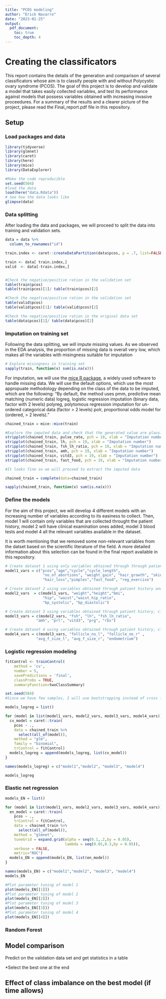 ```yaml
---
title: "PCOS modeling"
author: "Erick Navarro"
date: "2023-01-25"
output: 
  pdf_document:
    toc: true
    toc_depth: 4
---
```

# Creating the classificators

This report contains the details of the generation and comparison of several classificators whose aim is to classify people with and without Polycystic ovary syndrome (PCOS). The goal of this project is to develop and validate a model that takes easily collected variables, and test its performance against models that possess variables obtained with increasing invasive proceedures. For a summary of the results and a clearer picture of the project, please read the Final_report.pdf file in this repository. 

## Setup
### Load packages and data 
```r
library(tidyverse)
library(glmnet)
library(caret)
library(here)
library(mice)
library(DataExplorer)

#Make the code reproducible
set.seed(504)
#load the data
load(here("data.Rdata"))
# See how the data looks like
glimpse(data)
```

### Data splitting 

After loading the data and packages, we will proceed to split the data into training and validation sets.

```r
data = data %>% 
  column_to_rownames("id")

train.index <- caret::createDataPartition(data$pcos, p = .7, list=FALSE)

train <- data[ train.index,]
valid  <- data[-train.index,]


#Check the negative/positive ration in the validation set
table(train$pcos)
table(train$pcos)[1]/ table(train$pcos)[2]

#Check the negative/positive ration in the validation set
table(valid$pcos)
table(valid$pcos)[1]/ table(valid$pcos)[2]

#Check the negative/positive ration in the original data set
table(data$pcos)[1]/ table(data$pcos)[2]

```

### Imputation on training set

Following the data splitting, we will impute missing values. As we observed in the EDA analysis, the proportion of missing data is overall very low, which makes all the variables with misingness suitable for imputation

```r
# Explore misingness in training set 
sapply(train, function(x) sum(is.na(x)))
```

For imputation, we will use the [mice R package](https://cran.r-project.org/web/packages/mice/mice.pdf), a widely used software to handle missing data. We will use the default options, which use the most appropuate methodology depending on the class of the data to be imputed, which are the following: "By default, the method uses pmm, predictive mean matching (numeric data) logreg, logistic regression imputation (binary data, factor with 2 levels) polyreg, polytomous regression imputation for un- ordered categorical data (factor > 2 levels) polr, proportional odds model for (ordered, > 2 levels)."

```r
chained_train = mice::mice(train)

#Explore the imputed data and check that the generated value are plausible 
stripplot(chained_train, pulse_rate, pch = 19, xlab = "Imputation number")
stripplot(chained_train, lh, pch = 19, xlab = "Imputation number")
stripplot(chained_train, fsh_lh_ratio, pch = 19, xlab = "Imputation number")
stripplot(chained_train, amh, pch = 19, xlab = "Imputation number")
stripplot(chained_train, vitd3, pch = 19, xlab = "Imputation number")
stripplot(chained_train, fast_food, pch = 19, xlab = "Imputation number")

#It looks fine so we will proceed to extract the imputed data

chained_train = complete(data=chained_train)

sapply(chained_train, function(x) sum(is.na(x)))
```


### Define the models

For the aim of this project, we will develop 4 different models with an increasing number of variables according to its easiness to collect. Then, model 1 will contain only variables that are collected throught the patient history, model 2 will have clinical examination ones added, model 3 blood tests and model 4 all the relevant variables available in the dataset. 

It is worth mentioning that we removed some non-relevant variables from the datset based on the scientific literature of the field. A more detailed information about this selection can be found in the final report available in this repository. 

```r
# Create dataset 1 using only variables obtained through through patient history
model1_vars = c("pcos","age","cycle","cycle_length",
                 "no_of_abortions", "weight_gain", "hair_growth", "skin_darkening",
                 "hair_loss","pimples","fast_food", "reg_exercise")

# Create dataset 2 using variables obtained through patient history and clinical examination
model2_vars  = c(model1_vars, "weight","height","bmi",
                 "hip", "waist","waist_hip_ratio",
                 "bp_systolic", "bp_diastolic")

# Create dataset 3 using variables obtained through patient history, clinical examination and blood tests
model3_vars = c(model2_vars, "fsh", "lh", "fsh_lh_ratio",
              "amh", "prl", "vitd3", "prg", "rbs")

# Create dataset 4 using variables obtained through patient history, clinical examination, blood tests and ultrasound
model4_vars = c(model3_vars, "follicle_no_l", "follicle_no_r" ,
              "avg_f_size_l", "avg_f_size_r", "endometrium")

```


### Logistic regression modeling

```r

fitControl <- trainControl(
    method = 'cv',
    number = 5,
    savePredictions = 'final',
    classProbs = TRUE,
    summaryFunction=twoClassSummary)

set.seed(504)
#Since we have few samples, I will use bootstrapping instead of cross fold validation

models_logreg = list()

for (model in list(model1_vars, model2_vars, model3_vars, model4_vars)){
  cv_model = caret::train(
    pcos ~ ., 
    data = chained_train %>% 
      select(all_of(model)), 
    method = "glm",
    family = "binomial",
    trControl = fitControl)
  models_logreg = append(models_logreg, list(cv_model))
}

names(models_logreg) = c("model1","model2", "model3", "model4")

models_logreg
```


### Elastic net regression

```r

models_EN = list()

for (model in list(model1_vars, model2_vars, model3_vars, model4_vars)){
  en_model = caret::train(
    pcos ~ ., 
    trControl = fitControl,
    data = chained_train %>% 
      select(all_of(model)), 
    method = "glmnet",
    tuneGrid = expand.grid(alpha = seq(0.1,.2,by = 0.05),  
                           lambda = seq(0.05,0.3,by = 0.05)),
    verbose = FALSE,
    metric="ROC")
  models_EN = append(models_EN, list(en_model))
}

names(models_EN) = c("model1","model2", "model3", "model4")
models_EN

#Plot parameter tuning of model 1
plot(models_EN[[1]])
#Plot parameter tuning of model 2
plot(models_EN[[2]])
#Plot parameter tuning of model 3
plot(models_EN[[3]])
#Plot parameter tuning of model 4
plot(models_EN[[4]])

```

### Random Forest 

## Model comparison 
Predict on the validation data set and get statistics in a table


*Select the best one at the end 

## Effect of class imbalance on the best model (if time allows)
